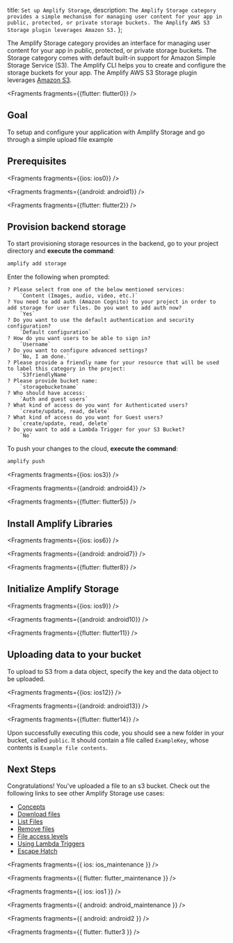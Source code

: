   title: `Set up Amplify Storage`,
  description: `The Amplify Storage category provides a simple mechanism for managing user content for your app in public, protected, or private storage buckets. The Amplify AWS S3 Storage plugin leverages Amazon S3.`
};

The Amplify Storage category provides an interface for managing user content for your app in public, protected, or private storage buckets. The Storage category comes with default built-in support for Amazon Simple Storage Service (S3). The Amplify CLI helps you to create and configure the storage buckets for your app. The Amplify AWS S3 Storage plugin leverages [Amazon S3](https://aws.amazon.com/s3).


<Fragments fragments={{flutter: flutter0}} />

## Goal
To setup and configure your application with Amplify Storage and go through a simple upload file example

## Prerequisites


<Fragments fragments={{ios: ios0}} />


<Fragments fragments={{android: android1}} />


<Fragments fragments={{flutter: flutter2}} />

## Provision backend storage

To start provisioning storage resources in the backend, go to your project directory and **execute the command**:

```bash
amplify add storage
```

Enter the following when prompted:
```console
? Please select from one of the below mentioned services:
    `Content (Images, audio, video, etc.)`
? You need to add auth (Amazon Cognito) to your project in order to add storage for user files. Do you want to add auth now?
    `Yes`
? Do you want to use the default authentication and security configuration?
    `Default configuration`
? How do you want users to be able to sign in?
    `Username`
? Do you want to configure advanced settings?
    `No, I am done.`
? Please provide a friendly name for your resource that will be used to label this category in the project:
    `S3friendlyName`
? Please provide bucket name:
    `storagebucketname`
? Who should have access:
    `Auth and guest users`
? What kind of access do you want for Authenticated users?
    `create/update, read, delete`
? What kind of access do you want for Guest users?
    `create/update, read, delete`
? Do you want to add a Lambda Trigger for your S3 Bucket?
    `No`
```

To push your changes to the cloud, **execute the command**:

```bash
amplify push
```


<Fragments fragments={{ios: ios3}} />


<Fragments fragments={{android: android4}} />


<Fragments fragments={{flutter: flutter5}} />

## Install Amplify Libraries


<Fragments fragments={{ios: ios6}} />


<Fragments fragments={{android: android7}} />


<Fragments fragments={{flutter: flutter8}} />

## Initialize Amplify Storage


<Fragments fragments={{ios: ios9}} />


<Fragments fragments={{android: android10}} />


<Fragments fragments={{flutter: flutter11}} />

## Uploading data to your bucket

To upload to S3 from a data object, specify the key and the data object to be uploaded.


<Fragments fragments={{ios: ios12}} />


<Fragments fragments={{android: android13}} />


<Fragments fragments={{flutter: flutter14}} />

Upon successfully executing this code, you should see a new folder in your bucket, called `public`. It should contain a file called `ExampleKey`, whose contents is `Example file contents`.

## Next Steps

Congratulations! You've uploaded a file to an s3 bucket.  Check out the following links to see other Amplify Storage use cases:

* [Concepts](/lib-v1/storage/overview)
* [Download files](/lib-v1/storage/download)
* [List Files](/lib-v1/storage/list)
* [Remove files](/lib-v1/storage/remove)
* [File access levels](/lib-v1/storage/configureaccess)
* [Using Lambda Triggers](/lib-v1/storage/triggers)
* [Escape Hatch](/lib-v1/storage/escapehatch)



<Fragments fragments={{ ios: ios_maintenance }} />


<Fragments fragments={{ flutter: flutter_maintenance }} />


<Fragments fragments={{ ios: ios1 }} />


<Fragments fragments={{ android: android_maintenance }} />


<Fragments fragments={{ android: android2 }} />


<Fragments fragments={{ flutter: flutter3 }} />
